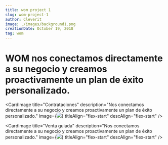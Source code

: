 ```yaml
---
title: wom project 1
slug: wom-project-1
author: Cleverit
image: ./images/background1.png
creationDate: October 19, 2018
tag: wom
---
```



# WOM nos conectamos directamente a su negocio y creamos proactivamente un plan de éxito personalizado.

<div id="projects" style={{ display: 'flex', flexWrap: 'wrap', width: '100%' }}>

<CardImage
  title="Contrataciones"
  description="Nos conectamos directamente a su negocio y creamos proactivamente un plan de éxito personalizado."
  image={<img src={contrataciones1} />}
  titleAlign="flex-start"
  descAlign="flex-start"
/>

<CardImage
  title="Venta guiada"
  description="Nos conectamos directamente a su negocio y creamos proactivamente un plan de éxito personalizado."
  image={<img src={ventaguiada} />}
  titleAlign="flex-start"
  descAlign="flex-start"
/>

</div>
